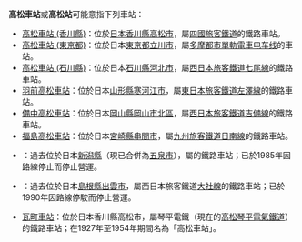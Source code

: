 '''高松車站'''或'''高松站'''可能意指下列車站：
* [[高松車站_(香川縣)|高松車站 (香川縣)]]：位於[[日本|日本]][[香川縣|香川縣]][[高松市|高松市]]，屬[[四國旅客鐵道|四國旅客鐵道]]的鐵路車站。
* [[高松車站_(東京都)|高松車站 (東京都)]]：位於日本[[東京都|東京都]][[立川市|立川市]]，屬[[多摩都市單軌電車|多摩都市單軌電車]][[多摩都市单轨电车线|电车线]]的車站。
* [[高松車站_(石川縣)|高松車站 (石川縣)]]：位於日本[[石川縣|石川縣]][[河北市|河北市]]，屬[[西日本旅客鐵道|西日本旅客鐵道]][[七尾線|七尾線]]的鐵路車站。
* [[羽前高松車站|羽前高松車站]]：位於日本[[山形縣|山形縣]][[寒河江市|寒河江市]]，屬[[東日本旅客鐵道|東日本旅客鐵道]][[左澤線|左澤線]]的鐵路車站。
* [[備中高松車站|備中高松車站]]：位於日本[[岡山縣|岡山縣]][[岡山市|岡山市]][[北區_(岡山市)|北區]]，屬[[西日本旅客鐵道|西日本旅客鐵道]][[吉備線|吉備線]]的鐵路車站。
* [[福島高松車站|福島高松車站]]：位於日本[[宮崎縣|宮崎縣]][[串間市|串間市]]，屬[[九州旅客鐵道|九州旅客鐵道]][[日南線|日南線]]的鐵路車站。
* {{tsl|ja|高松駅 (新潟県)|高松車站 (新潟縣)}}：過去位於日本[[新潟縣|新潟縣]]{{tsl|ja|中蒲原郡}}{{tsl|ja|村松町}}（現已合併為[[五泉市|五泉市]]），屬{{tsl|ja|蒲原鉄道|蒲原鐵道}}{{tsl|ja|蒲原鉄道線|蒲原鐵道線}}的鐵路車站；已於1985年因路線停止而停止營運。
* {{tsl|ja|出雲高松駅|出雲高松車站}}：過去位於日本[[島根縣|島根縣]][[出雲市|出雲市]]，屬西日本旅客鐵道[[大社線_(西日本旅客鐵道)|大社線]]的鐵路車站；已於1990年因路線停駛而停止營運。
* [[瓦町車站|瓦町車站]]：位於日本香川縣高松市，屬琴平電鐵（現在的[[高松琴平電氣鐵道|高松琴平電氣鐵道]]）的鐵路車站；在1927年至1954年期間名為「高松車站」。

{{disambig|cat=四字車站名消歧義}}